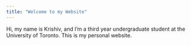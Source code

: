```yaml
---
title: "Welcome to my Website"
---
```


Hi, my name is Krishiv, and I'm a third year undergraduate student at the University of Toronto. This is my personal website.
